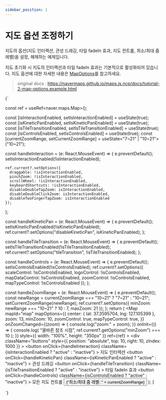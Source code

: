 ```yaml
---
sidebar_position: 1
---
```


# 지도 옵션 조정하기

지도의 옵션(지도 인터랙션, 관성 드래깅, 타일 fadeIn 효과, 지도 컨트롤, 최소/최대 줌 레벨)을 설정, 해제하는 예제입니다.

지도 초기화 시 지도의 인터랙션과 타일 fadeIn 효과는 기본적으로 활성화되어 있습니다. 지도 옵션에 대한 자세한 내용은 [MapOptions](https://navermaps.github.io/maps.js.ncp/docs/naver.maps.html#.MapOptions)를 참고하세요.

> original docs : https://navermaps.github.io/maps.js.ncp/docs/tutorial-2-map-options.example.html

<LiveEditor>
  {`

  const ref = useRef<naver.maps.Map>();
  
  const [isInteractionEnabled, setIsInteractionEnabled] = useState(true);
  const [isKineticPanEnabled, setIsKineticPanEnabled] = useState(true);
  const [isTileTransitionEnabled, setIsTileTransitionEnabled] = useState(true);
  const [isControlsEnabled, setIsControlsEnabled] = useState(true);
  const [currentZoomRange, setCurrentZoomRange] = useState<"7~21" | "10~21">("10~21");

  const handleInteraction = (e: React.MouseEvent) => {
    e.preventDefault();
    setIsInteractionEnabled(!isInteractionEnabled);

    ref.current?.setOptions({
      draggable: !isInteractionEnabled,
      pinchZoom: !isInteractionEnabled,
      scrollWheel: !isInteractionEnabled,
      keyboardShortcuts: !isInteractionEnabled,
      disableDoubleTapZoom: isInteractionEnabled,
      disableDoubleClickZoom: isInteractionEnabled,
      disableTwoFingerTapZoom: isInteractionEnabled
    });

  };

  const handleKineticPan = (e: React.MouseEvent) => {
    e.preventDefault();
    setIsKineticPanEnabled(!isKineticPanEnabled);
    ref.current?.setOptions("disableKineticPan", isKineticPanEnabled);
  };

  const handleTileTransition = (e: React.MouseEvent) => {
    e.preventDefault();
    setIsTileTransitionEnabled(!isTileTransitionEnabled);
    ref.current?.setOptions("tileTransition", !isTileTransitionEnabled);
  };

  const handleControls = (e: React.MouseEvent) => {
    e.preventDefault();
    setIsControlsEnabled(!isControlsEnabled);
    ref.current?.setOptions({
    scaleControl: !isControlsEnabled,
    logoControl: !isControlsEnabled,
    mapDataControl: !isControlsEnabled,
    zoomControl: !isControlsEnabled,
    mapTypeControl: !isControlsEnabled
    });
  };

  const handleZoomRange = (e: React.MouseEvent) => {
    e.preventDefault();
    const newRange = currentZoomRange === "10~21" ? "7~21" : "10~21";
    setCurrentZoomRange(newRange);
    ref.current?.setOptions({
    minZoom: newRange === "10~21" ? 10 : 7,
    maxZoom: 21
    });
  };
  return (
    <NaverMapLoadProvider>
      <Map
        mapId="map"
        mapOptions={{
          center: { lat: 37.3595704, lng: 127.105399 },
          zoom: 13,
          minZoom: 10,
          zoomControl: true,
          mapTypeControl: true,
        }}
        onZoomChanged={(zoom) => {
          console.log("zoom:" + zoom);
        }}
        onInit={() => {
          console.log(
            "올바른 참조 시점",
            ref.current?.getOptions("minZoom") === 10
          );
        }}
        style={{
          width: "100%",
          height: "350px"
        }}
        ref={ref}
      >
        <div
          className="buttons"
          style={{ position: "absolute", top: 10, right: 10, zIndex: 1000 }}
        >
          <button
            onClick={handleInteraction}
            className={isInteractionEnabled ? "active" : "inactive"}
          >
            지도 인터렉션
          </button>
          <button
            onClick={handleKineticPan}
            className={isKineticPanEnabled ? "active" : "inactive"}
          >
            관성 드래깅
          </button>
          <button
            onClick={handleTileTransition}
            className={isTileTransitionEnabled ? "active" : "inactive"}
          >
            타일 fadeIn 효과
          </button>
          <button
            onClick={handleControls}
            className={isControlsEnabled ? "active" : "inactive"}
          >
            모든 지도 컨트롤
          </button>
          <button onClick={handleZoomRange}>
            {"최소/최대 줌 레벨: " + currentZoomRange}
          </button>
        </div>
      </Map>
    </NaverMapLoadProvider>
  ); 
}

`}

</LiveEditor>
